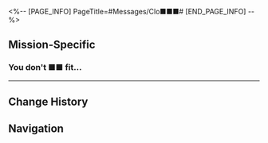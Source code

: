 <%-- [PAGE_INFO]
PageTitle=#Messages/Clo■■■#
[END_PAGE_INFO] --%>
{{Messages Infobox
|id        = 119
|image     = NPC Clo■■■ Icon.png
|type      = NPC
|sender    = Clo■■■
|signature = 
|faction   = Others
}}

==Mission-Specific==
===You don't ■■ fit...===
{{Messages
|start_condition = 
|text =
:'''Clo■■■:''' You don't ■■ fit ■■ visitor ■■ hunt not ■■ welcome
:'''Clo■■■:''' ■■ inferior ■■ qualified ■■ selected ■■ disappear ■■ dis■■ ■■ppear ■■ disappear ■■■■■■■■■■■■■■■■
:'''Clo■■■:''' ■■■■■■■■■■■■■■■■■■■■■■■■■■■■■■■■■■■■■■■■■■■■■■■■
:'''Clo■■■:''' ■■■■■■■■■■■■■■■■■■■■■■■■■■■■■■■■■■■■■■■■■■■■■■■■■■■■■■■■■■■■■■■
:'''Clo■■■:''' [[File:Message Clo■■■ 39.png|256px]]
}}
----

==Change History==
{{Change History|2.0}}

==Navigation==
{{Messages Navbox}}